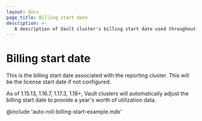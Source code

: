 ```yaml
---
layout: docs
page_title: Billing start date
description: >-
   A description of Vault cluster's billing start date used throughout Vault.
---
```


# Billing start date

This is the billing start date associated with the reporting cluster. This will be the license start date if not configured.

As of 1.15.13, 1.16.7, 1.17.3, 1.18+, Vault clusters will automatically adjust the billing start date to provide a year's worth of utilization data.

@include 'auto-roll-billing-start-example.mdx'

